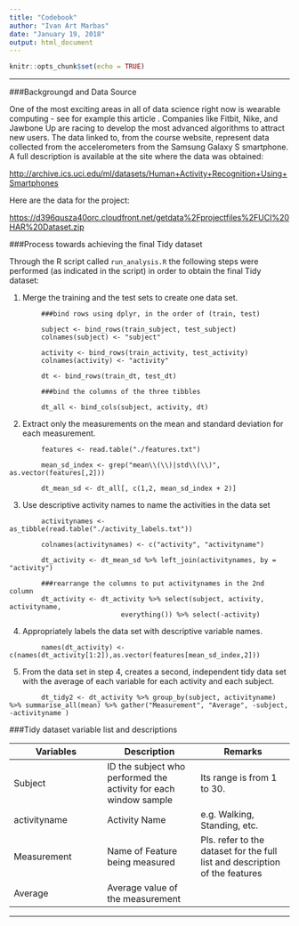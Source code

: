 ```yaml
---
title: "Codebook"
author: "Ivan Art Marbas"
date: "January 19, 2018"
output: html_document
---
```


```r
knitr::opts_chunk$set(echo = TRUE)
```

*******

###Backgroungd and Data Source

One of the most exciting areas in all of data science right now is wearable computing - see for example this article . Companies like Fitbit, Nike, and Jawbone Up are racing to develop the most advanced algorithms to attract new users. The data linked to, from the course website, represent data collected from the accelerometers from the Samsung Galaxy S smartphone. A full description is available at the site where the data was obtained:

<http://archive.ics.uci.edu/ml/datasets/Human+Activity+Recognition+Using+Smartphones>

Here are the data for the project:

<https://d396qusza40orc.cloudfront.net/getdata%2Fprojectfiles%2FUCI%20HAR%20Dataset.zip>

###Process towards achieving the final Tidy dataset

Through the R script called `run_analysis.R` the following steps were performed (as indicated in the script) in order to obtain the final Tidy dataset:

1. Merge the training and the test sets to create one data set.

```
        ###bind rows using dplyr, in the order of (train, test)
            
        subject <- bind_rows(train_subject, test_subject)
        colnames(subject) <- "subject"
            
        activity <- bind_rows(train_activity, test_activity)
        colnames(activity) <- "activity"
            
        dt <- bind_rows(train_dt, test_dt)
        
        ###bind the columns of the three tibbles
            
        dt_all <- bind_cols(subject, activity, dt)
```

2. Extract only the measurements on the mean and standard deviation for each measurement.
```
        features <- read.table("./features.txt")
        
        mean_sd_index <- grep("mean\\(\\)|std\\(\\)", as.vector(features[,2]))
        
        dt_mean_sd <- dt_all[, c(1,2, mean_sd_index + 2)]
```

3. Use descriptive activity names to name the activities in the data set
```
        activitynames <- as_tibble(read.table("./activity_labels.txt"))
        
        colnames(activitynames) <- c("activity", "activityname")
        
        dt_activity <- dt_mean_sd %>% left_join(activitynames, by = "activity")
        
        ###rearrange the columns to put activitynames in the 2nd column
        dt_activity <- dt_activity %>% select(subject, activity, activityname, 
                            everything()) %>% select(-activity)
```
4. Appropriately labels the data set with descriptive variable names.
```
        names(dt_activity) <- c(names(dt_activity[1:2]),as.vector(features[mean_sd_index,2]))
```
5. From the data set in step 4, creates a second, independent tidy data set with the average of each variable for each activity and each subject.
```
        dt_tidy2 <- dt_activity %>% group_by(subject, activityname) %>% summarise_all(mean) %>% gather("Measurement", "Average", -subject, -activityname )
```


###Tidy dataset variable list and descriptions

Variables     | Description    | Remarks
------------- | -------------  | -------------
Subject       | ID the subject who performed the activity for each window sample  | Its range is from 1 to 30.
activityname  | Activity Name  | e.g. Walking, Standing, etc.
Measurement   | Name of Feature being measured  | Pls. refer to the dataset for the full list and description of the features
Average       | Average value of the measurement  | 



******